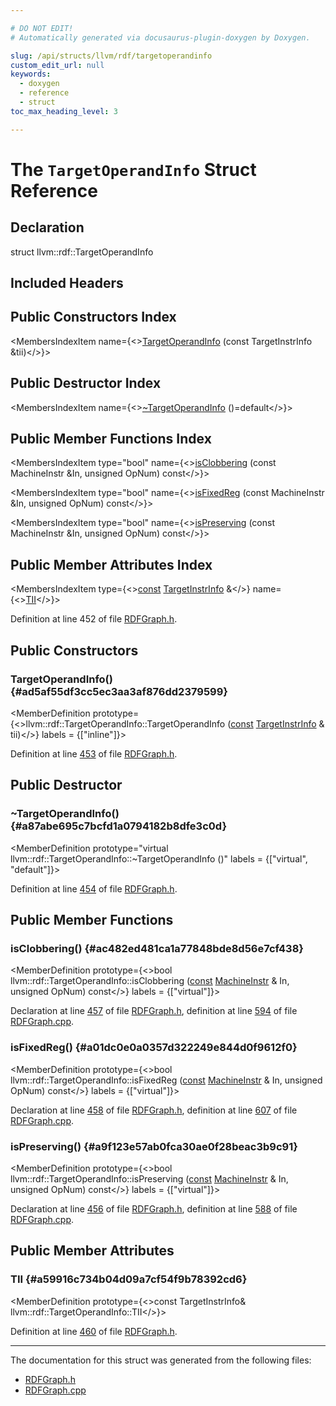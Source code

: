 ```yaml
---

# DO NOT EDIT!
# Automatically generated via docusaurus-plugin-doxygen by Doxygen.

slug: /api/structs/llvm/rdf/targetoperandinfo
custom_edit_url: null
keywords:
  - doxygen
  - reference
  - struct
toc_max_heading_level: 3

---
```





# The `TargetOperandInfo` Struct Reference

<DoxygenPage pluginConfig={pluginConfig}>



## Declaration

<CodeBlock>struct llvm::rdf::TargetOperandInfo</CodeBlock>

## Included Headers

<IncludesList>
<IncludesListItem
  filePath="llvm/CodeGen/RDFGraph.h"
  permalink="/docs/api/files/include/include/llvm/include/llvm/codegen/rdfgraph-h"
  isLocal="true" />
</IncludesList>

## Public Constructors Index

<MembersIndex>

<MembersIndexItem
  name={<><a href="#ad5af55df3cc5ec3aa3af876dd2379599">TargetOperandInfo</a> (const TargetInstrInfo &amp;tii)</>}>
</MembersIndexItem>

</MembersIndex>

## Public Destructor Index

<MembersIndex>

<MembersIndexItem
  name={<><a href="#a87abe695c7bcfd1a0794182b8dfe3c0d">~TargetOperandInfo</a> ()=default</>}>
</MembersIndexItem>

</MembersIndex>

## Public Member Functions Index

<MembersIndex>

<MembersIndexItem
  type="bool"
  name={<><a href="#ac482ed481ca1a77848bde8d56e7cf438">isClobbering</a> (const MachineInstr &amp;In, unsigned OpNum) const</>}>
</MembersIndexItem>

<MembersIndexItem
  type="bool"
  name={<><a href="#a01dc0e0a0357d322249e844d0f9612f0">isFixedReg</a> (const MachineInstr &amp;In, unsigned OpNum) const</>}>
</MembersIndexItem>

<MembersIndexItem
  type="bool"
  name={<><a href="#a9f123e57ab0fca30ae0f28beac3b9c91">isPreserving</a> (const MachineInstr &amp;In, unsigned OpNum) const</>}>
</MembersIndexItem>

</MembersIndex>

## Public Member Attributes Index

<MembersIndex>

<MembersIndexItem
  type={<><a href="/docs/api/files/lib/lib/target/lib/target/aarch64/aarch64promoteconstant-cpp/#a90f8350fecae261c25be85d38b451bff">const</a> <a href="/docs/api/classes/llvm/targetinstrinfo">TargetInstrInfo</a> &amp;</>}
  name={<><a href="#a59916c734b04d09a7cf54f9b78392cd6">TII</a></>}>
</MembersIndexItem>

</MembersIndex>


Definition at line 452 of file <a href="/docs/api/files/include/include/llvm/include/llvm/codegen/rdfgraph-h">RDFGraph.h</a>.

<SectionDefinition>

## Public Constructors

### TargetOperandInfo() {#ad5af55df3cc5ec3aa3af876dd2379599}

<MemberDefinition
  prototype={<>llvm::rdf::TargetOperandInfo::TargetOperandInfo (<a href="/docs/api/files/lib/lib/target/lib/target/aarch64/aarch64promoteconstant-cpp/#a90f8350fecae261c25be85d38b451bff">const</a> <a href="/docs/api/classes/llvm/targetinstrinfo">TargetInstrInfo</a> &amp; tii)</>}
  labels = {["inline"]}>

Definition at line <a href="/docs/api/files/include/include/llvm/include/llvm/codegen/rdfgraph-h/#l00453">453</a> of file <a href="/docs/api/files/include/include/llvm/include/llvm/codegen/rdfgraph-h">RDFGraph.h</a>.
</MemberDefinition>

</SectionDefinition>

<SectionDefinition>

## Public Destructor

### ~TargetOperandInfo() {#a87abe695c7bcfd1a0794182b8dfe3c0d}

<MemberDefinition
  prototype="virtual llvm::rdf::TargetOperandInfo::~TargetOperandInfo ()"
  labels = {["virtual", "default"]}>

Definition at line <a href="/docs/api/files/include/include/llvm/include/llvm/codegen/rdfgraph-h/#l00454">454</a> of file <a href="/docs/api/files/include/include/llvm/include/llvm/codegen/rdfgraph-h">RDFGraph.h</a>.
</MemberDefinition>

</SectionDefinition>

<SectionDefinition>

## Public Member Functions

### isClobbering() {#ac482ed481ca1a77848bde8d56e7cf438}

<MemberDefinition
  prototype={<>bool llvm::rdf::TargetOperandInfo::isClobbering (<a href="/docs/api/files/lib/lib/target/lib/target/aarch64/aarch64promoteconstant-cpp/#a90f8350fecae261c25be85d38b451bff">const</a> <a href="/docs/api/classes/llvm/machineinstr">MachineInstr</a> &amp; In, unsigned OpNum) const</>}
  labels = {["virtual"]}>

Declaration at line <a href="/docs/api/files/include/include/llvm/include/llvm/codegen/rdfgraph-h/#l00457">457</a> of file <a href="/docs/api/files/include/include/llvm/include/llvm/codegen/rdfgraph-h">RDFGraph.h</a>, definition at line <a href="/docs/api/files/lib/lib/codegen/rdfgraph-cpp/#l00594">594</a> of file <a href="/docs/api/files/lib/lib/codegen/rdfgraph-cpp">RDFGraph.cpp</a>.
</MemberDefinition>

### isFixedReg() {#a01dc0e0a0357d322249e844d0f9612f0}

<MemberDefinition
  prototype={<>bool llvm::rdf::TargetOperandInfo::isFixedReg (<a href="/docs/api/files/lib/lib/target/lib/target/aarch64/aarch64promoteconstant-cpp/#a90f8350fecae261c25be85d38b451bff">const</a> <a href="/docs/api/classes/llvm/machineinstr">MachineInstr</a> &amp; In, unsigned OpNum) const</>}
  labels = {["virtual"]}>

Declaration at line <a href="/docs/api/files/include/include/llvm/include/llvm/codegen/rdfgraph-h/#l00458">458</a> of file <a href="/docs/api/files/include/include/llvm/include/llvm/codegen/rdfgraph-h">RDFGraph.h</a>, definition at line <a href="/docs/api/files/lib/lib/codegen/rdfgraph-cpp/#l00607">607</a> of file <a href="/docs/api/files/lib/lib/codegen/rdfgraph-cpp">RDFGraph.cpp</a>.
</MemberDefinition>

### isPreserving() {#a9f123e57ab0fca30ae0f28beac3b9c91}

<MemberDefinition
  prototype={<>bool llvm::rdf::TargetOperandInfo::isPreserving (<a href="/docs/api/files/lib/lib/target/lib/target/aarch64/aarch64promoteconstant-cpp/#a90f8350fecae261c25be85d38b451bff">const</a> <a href="/docs/api/classes/llvm/machineinstr">MachineInstr</a> &amp; In, unsigned OpNum) const</>}
  labels = {["virtual"]}>

Declaration at line <a href="/docs/api/files/include/include/llvm/include/llvm/codegen/rdfgraph-h/#l00456">456</a> of file <a href="/docs/api/files/include/include/llvm/include/llvm/codegen/rdfgraph-h">RDFGraph.h</a>, definition at line <a href="/docs/api/files/lib/lib/codegen/rdfgraph-cpp/#l00588">588</a> of file <a href="/docs/api/files/lib/lib/codegen/rdfgraph-cpp">RDFGraph.cpp</a>.
</MemberDefinition>

</SectionDefinition>

<SectionDefinition>

## Public Member Attributes

### TII {#a59916c734b04d09a7cf54f9b78392cd6}

<MemberDefinition
  prototype={<>const TargetInstrInfo&amp; llvm::rdf::TargetOperandInfo::TII</>}>

Definition at line <a href="/docs/api/files/include/include/llvm/include/llvm/codegen/rdfgraph-h/#l00460">460</a> of file <a href="/docs/api/files/include/include/llvm/include/llvm/codegen/rdfgraph-h">RDFGraph.h</a>.
</MemberDefinition>

</SectionDefinition>

<hr/>

The documentation for this struct was generated from the following files:

<ul>
<li><a href="/docs/api/files/include/include/llvm/include/llvm/codegen/rdfgraph-h">RDFGraph.h</a></li>
<li><a href="/docs/api/files/lib/lib/codegen/rdfgraph-cpp">RDFGraph.cpp</a></li>
</ul>

</DoxygenPage>
